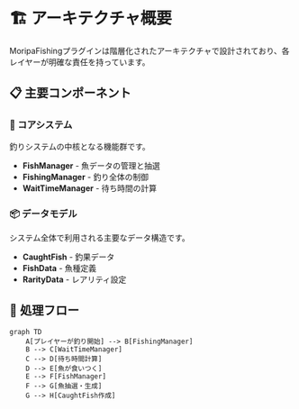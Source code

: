 # 🏗️ アーキテクチャ概要

MoripaFishingプラグインは階層化されたアーキテクチャで設計されており、各レイヤーが明確な責任を持っています。

## 📋 主要コンポーネント

### 🎯 コアシステム
釣りシステムの中核となる機能群です。

- **FishManager** - 魚データの管理と抽選
- **FishingManager** - 釣り全体の制御
- **WaitTimeManager** - 待ち時間の計算

### 📦 データモデル
システム全体で利用される主要なデータ構造です。

- **CaughtFish** - 釣果データ
- **FishData** - 魚種定義
- **RarityData** - レアリティ設定

## 🔄 処理フロー

```mermaid
graph TD
    A[プレイヤーが釣り開始] --> B[FishingManager]
    B --> C[WaitTimeManager]
    C --> D[待ち時間計算]
    D --> E[魚が食いつく]
    E --> F[FishManager]
    F --> G[魚抽選・生成]
    G --> H[CaughtFish作成]
```

